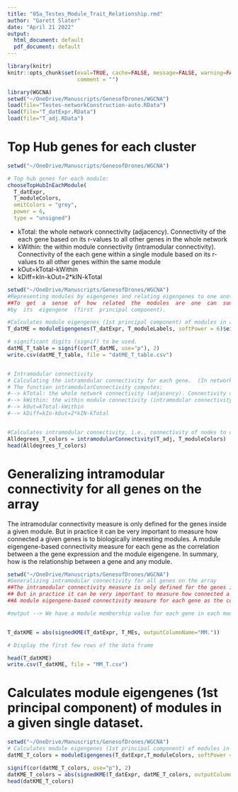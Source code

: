 ```yaml
---
title: "05a_Testes_Module_Trait_Relationship.rmd"
author: "Garett Slater"
date: "April 21 2022"
output:
  html_document: default
  pdf_document: default
---
```



```r
library(knitr)
knitr::opts_chunk$set(eval=TRUE, cache=FALSE, message=FALSE, warning=FALSE, 
                      comment = "")
```


```r
library(WGCNA)
setwd("~/OneDrive/Manuscripts/GenesofDrones/WGCNA")
load(file="Testes-networkConstruction-auto.RData")
load(file="T_datExpr.RData")
load(file="T_adj.RData")
```


# Top Hub genes for each cluster
```r
setwd("~/OneDrive/Manuscripts/GenesofDrones/WGCNA")

# Top hub genes for each module:
chooseTopHubInEachModule(
  T_datExpr, 
  T_moduleColors, 
  omitColors = "grey", 
  power = 6, 
  type = "unsigned")
```

- kTotal: the whole network connectivity (adjacency). Connectivity of the each gene based on its r-values to all other genes in the whole network
- kWithin: the within module connectivity (intramodular connectivity). Connectivity of the each gene within a single module based on its r-values to all other genes within the same module
- kOut=kTotal-kWithin
- kDiff=kIn-kOut=2*kIN-kTotal

```r
setwd("~/OneDrive/Manuscripts/GenesofDrones/WGCNA")
#Representing modules by eigengenes and relating eigengenes to one another
##To  get  a  sense  of  how  related  the  modules  are  one  can  summarize  each  module  
#by  its  eigengene  (first  principal component).

#Calculates module eigengenes (1st principal component) of modules in a given single dataset.
T_datME = moduleEigengenes(T_datExpr, T_moduleLabels, softPower = 6)$eigengenes

# significant digits (signif) to be used.
datME_T_table = signif(cor(T_datME, use="p"), 2)
write.csv(datME_T_table, file = "datME_T_table.csv")


# Intramodular connectivity
# Calculating the intramodular connectivity for each gene.  (In network literature, connectivity is often referred to as ”degree”)
# The function intramodularConnectivity computes:
#--> kTotal: the whole network connectivity (adjacency). Connectivity of the each gene based on its r-values to all other genes in the whole network
#--> kWithin: the within module connectivity (intramodular connectivity). Connectivity of the each gene within a single module based on its r-values to all other genes within the same module
#--> kOut=kTotal-kWithin
#--> kDiff=kIn-kOut=2*kIN-kTotal


#Calculates intramodular connectivity, i.e., connectivity of nodes to other nodes within the same module.
Alldegrees_T_colors = intramodularConnectivity(T_adj, T_moduleColors)
head(Alldegrees_T_colors)
```

# Generalizing intramodular connectivity for all genes on the array
The intramodular connectivity measure is only defined for the genes inside a given module. 
But in practice it can be very important to measure how connected a given genes is to biologically interesting modules. 
A module eigengene-based connectivity measure for each gene as the correlation between a the gene expression and the module eigengene. In summary, how is the relationship between a gene and any module.
```r
setwd("~/OneDrive/Manuscripts/GenesofDrones/WGCNA")
#Generalizing intramodular connectivity for all genes on the array
##The intramodular connectivity measure is only defined for the genes inside a given module. 
## But in practice it can be very important to measure how connected a given genes is to biologically interesting modules. 
##A module eigengene-based connectivity measure for each gene as the correlation between a the gene expression and the module eigengene. In summary, how is the relationship between a gene and any module.

#output --> We have a module membership value for each gene in each module.


T_datKME = abs(signedKME(T_datExpr, T_MEs, outputColumnName="MM."))

# Display the first few rows of the data frame

head(T_datKME)
write.csv(T_datKME, file = "MM_T.csv")

```

# Calculates module eigengenes (1st principal component) of modules in a given single dataset.

```r
setwd("~/OneDrive/Manuscripts/GenesofDrones/WGCNA")
# Calculates module eigengenes (1st principal component) of modules in a given single dataset.
datME_T_colors = moduleEigengenes(T_datExpr,T_moduleColors, softPower = 6)$eigengenes

signif(cor(datME_T_colors, use="p"), 2)
datKME_T_colors = abs(signedKME(T_datExpr, datME_T_colors, outputColumnName="MM."))
head(datKME_T_colors)

```

